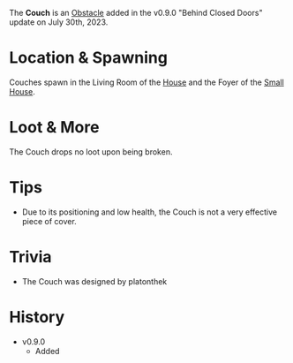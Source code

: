The **Couch** is an [Obstacle](/obstacles) added in the v0.9.0 "Behind Closed Doors" update on July 30th, 2023.

# Location & Spawning
Couches spawn in the Living Room of the [House](/buildings/house) and the Foyer of the [Small House](/buildings/small_house).

# Loot & More
The Couch drops no loot upon being broken.

# Tips
- Due to its positioning and low health, the Couch is not a very effective piece of cover.

# Trivia
- The Couch was designed by platonthek

# History
- v0.9.0
    - Added